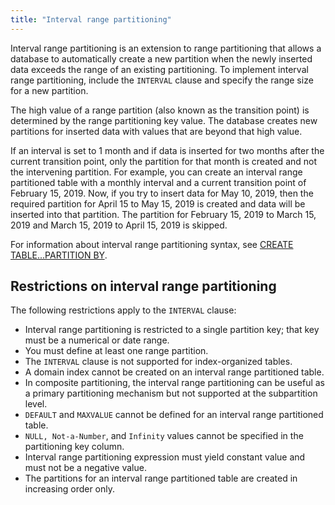```yaml
---
title: "Interval range partitioning"
---
```


<div id="interval_range_partitioning" class="registered_link"></div>

Interval range partitioning is an extension to range partitioning that allows a database to automatically create a new partition when the newly inserted data exceeds the range of an existing partitioning. To implement interval range partitioning, include the `INTERVAL` clause and specify the range size for a new partition.

The high value of a range partition (also known as the transition point) is determined by the range partitioning key value. The database creates new partitions for inserted data with values that are beyond that high value.

If an interval is set to 1 month and if data is inserted for two months after the current transition point, only the partition for that month is created and not the intervening partition. For example, you can create an interval range partitioned table with a monthly interval and a current transition point of February 15, 2019. Now, if you try to insert data for May 10, 2019, then the required partition for April 15 to May 15, 2019 is created and data will be inserted into that partition. The partition for February 15, 2019 to March 15, 2019 and March 15, 2019 to April 15, 2019 is skipped.

For information about interval range partitioning syntax, see [CREATE TABLE...PARTITION BY](../04_partitioning_commands_compatible_with_oracle_databases/01_create_table_partition_by/#create_table_partition_by).

## Restrictions on interval range partitioning

The following restrictions apply to the `INTERVAL` clause:

-   Interval range partitioning is restricted to a single partition key; that key must be a numerical or date range.
-   You must define at least one range partition.
-   The `INTERVAL` clause is not supported for index-organized tables.
-   A domain index cannot be created on an interval range partitioned table.
-   In composite partitioning, the interval range partitioning can be useful as a primary partitioning mechanism but not supported at the subpartition level.
-   `DEFAULT` and `MAXVALUE` cannot be defined for an interval range partitioned table.
-   `NULL, Not-a-Number`, and `Infinity` values cannot be specified in the partitioning key column.
-   Interval range partitioning expression must yield constant value and must not be a negative value.
-   The partitions for an interval range partitioned table are created in increasing order only.
